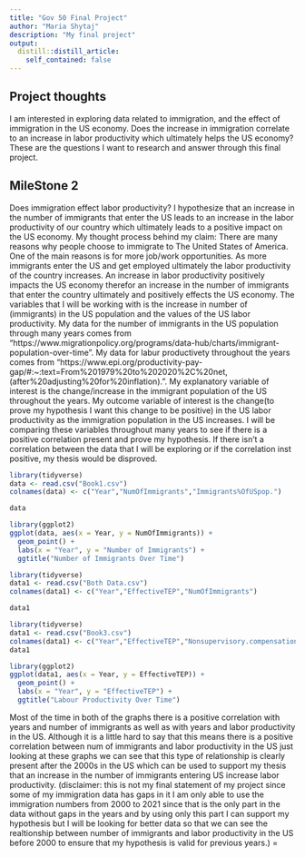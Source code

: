 ```yaml
---
title: "Gov 50 Final Project"
author: "Maria Shytaj"
description: "My final project"
output:
  distill::distill_article:
    self_contained: false
---
```




## Project thoughts

I am interested in exploring data related to immigration, and the effect of immigration in the US economy. Does the increase in immigration correlate to an increase in labor productivity which ultimately helps the US economy?
 These are the questions I want to research and answer through this final project.

## MileStone 2

Does immigration effect labor productivity?
I hypothesize that an increase in the number of immigrants that enter the US leads to an increase in the labor productivity of our country which ultimately leads to a positive impact on the US economy.
My thought process behind my claim: There are many reasons why people choose to immigrate to The United States of America. One of the main reasons is for more job/work opportunities. As more immigrants enter the US and get employed ultimately the labor productivity of the country increases. An increase in labor productivity positively impacts the US economy therefor an increase in the number of immigrants that enter the country ultimately and positively effects the US economy.
The variables that I will be working with is the increase in number of (immigrants) in the US population and the values of the US labor productivity.
My data for the number of immigrants in the US population through many years comes from "https://www.migrationpolicy.org/programs/data-hub/charts/immigrant-population-over-time".
My data for labur productivety throughout the years comes from "https://www.epi.org/productivity-pay-gap/#:~:text=From%201979%20to%202020%2C%20net,(after%20adjusting%20for%20inflation).".
My explanatory variable of interest is the change/increase in the immigrant population of the US throughout the years. My outcome variable of interest is the change(to prove my hypothesis I want this change to be positive) in the US labor productivity as the immigration population in the US increases.
I will be comparing these variables throughout many years to see if there is a positive correlation present and prove my hypothesis. If there isn't a correlation between the data that I will be exploring or if the correlation inst positive, my thesis would be disproved. 

```r
library(tidyverse)
data <- read.csv("Book1.csv")
colnames(data) <- c("Year","NumOfImmigrants","Immigrants%OfUSpop.")

data
```
```r
library(ggplot2)
ggplot(data, aes(x = Year, y = NumOfImmigrants)) +
  geom_point() +
  labs(x = "Year", y = "Number of Immigrants") +
  ggtitle("Number of Immigrants Over Time")

```
```r
library(tidyverse)
data1 <- read.csv("Both Data.csv")
colnames(data1) <- c("Year","EffectiveTEP","NumOfImmigrants")

data1
```
```r
library(tidyverse)
data1 <- read.csv("Book3.csv")
colnames(data1) <- c("Year","EffectiveTEP","Nonsupervisory.compensation")
data1

```
```r
library(ggplot2)
ggplot(data1, aes(x = Year, y = EffectiveTEP)) +
  geom_point() +
  labs(x = "Year", y = "EffectiveTEP") +
  ggtitle("Labour Productivity Over Time")
```
Most of the time in both of the graphs there is a positive correlation with years and number of immigrants as well as with years and labor productivity in the US. Although it is a little hard to say that this means there is a positive correlation between num of immigrants and labor productivity in the US just looking at these graphs we can see that this type of relationship is clearly present after the 2000s in the US which can be used to support my thesis that an increase in the number of immigrants entering US increase labor productivity.
(disclaimer: this is not my final statement of my project since some of my immigration data has gaps in it I am only able to use the immigration numbers from 2000 to 2021 since that is the only part in the data without gaps in the years and by using only this part I can support my hypothesis but I will be looking for better data so that we can see the realtionship between number of immigrants and labor productivity in the US before 2000 to ensure that my hypothesis is valid for previous years.)
=

